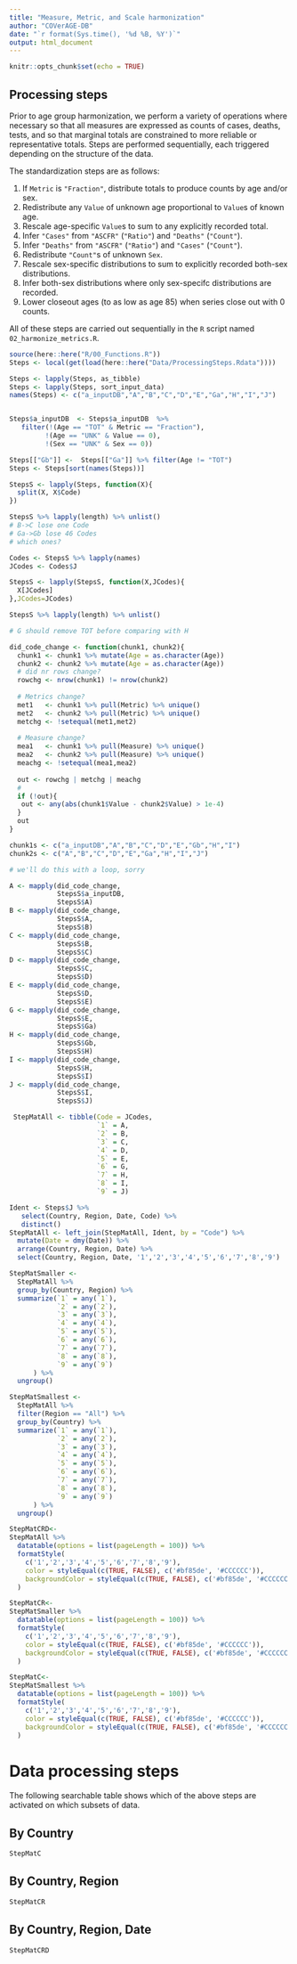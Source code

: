 ```yaml
---
title: "Measure, Metric, and Scale harmonization"
author: "COVerAGE-DB"
date: "`r format(Sys.time(), '%d %B, %Y')`"
output: html_document
---
```


```r
knitr::opts_chunk$set(echo = TRUE)
```

## Processing steps

Prior to age group harmonization, we perform a variety of operations where necessary so that all measures are expressed as counts of cases, deaths, tests, and so that marginal totals are constrained to more reliable or representative totals. Steps are performed sequentially, each triggered depending on the structure of the data. 

The standardization steps are as follows:

1. If `Metric` is `"Fraction"`, distribute totals to produce counts by age and/or sex.
2. Redistribute any `Value` of unknown age proportional to `Value`s of known age.
3. Rescale age-specific `Value`s to sum to any explicitly recorded total.
4. Infer `"Cases"` from `"ASCFR"` (`"Ratio"`) and `"Deaths"` (`"Count"`).
5. Infer `"Deaths"` from `"ASCFR"` (`"Ratio"`) and `"Cases"` (`"Count"`).
6. Redistribute `"Count"`s of unknown `Sex`.
7. Rescale sex-specific distributions to sum to explicitly recorded both-sex distributions.
8. Infer both-sex distributions where only sex-specifc distributions are recorded.
9. Lower closeout ages (to as low as age 85) when series close out with 0 counts.

All of these steps are carried out sequentially in the `R` script named `02_harmonize_metrics.R`.

```r
source(here::here("R/00_Functions.R"))
Steps <- local(get(load(here::here("Data/ProcessingSteps.Rdata"))))

Steps <- lapply(Steps, as_tibble)
Steps <- lapply(Steps, sort_input_data)
names(Steps) <- c("a_inputDB","A","B","C","D","E","Ga","H","I","J")


Steps$a_inputDB  <- Steps$a_inputDB  %>% 
   filter(!(Age == "TOT" & Metric == "Fraction"),
         !(Age == "UNK" & Value == 0),
         !(Sex == "UNK" & Sex == 0))

Steps[["Gb"]] <-  Steps[["Ga"]] %>% filter(Age != "TOT")
Steps <- Steps[sort(names(Steps))]

StepsS <- lapply(Steps, function(X){
  split(X, X$Code)
})

StepsS %>% lapply(length) %>% unlist()
# B->C lose one Code
# Ga->Gb lose 46 Codes
# which ones?

Codes <- StepsS %>% lapply(names)
JCodes <- Codes$J

StepsS <- lapply(StepsS, function(X,JCodes){
  X[JCodes]
},JCodes=JCodes)

StepsS %>% lapply(length) %>% unlist()

# G should remove TOT before comparing with H

did_code_change <- function(chunk1, chunk2){
  chunk1 <- chunk1 %>% mutate(Age = as.character(Age))
  chunk2 <- chunk2 %>% mutate(Age = as.character(Age))
  # did nr rows change?
  rowchg <- nrow(chunk1) != nrow(chunk2)
  
  # Metrics change?
  met1   <- chunk1 %>% pull(Metric) %>% unique() 
  met2   <- chunk2 %>% pull(Metric) %>% unique() 
  metchg <- !setequal(met1,met2)
  
  # Measure change?
  mea1   <- chunk1 %>% pull(Measure) %>% unique() 
  mea2   <- chunk2 %>% pull(Measure) %>% unique() 
  meachg <- !setequal(mea1,mea2)
  
  out <- rowchg | metchg | meachg
  # 
  if (!out){
   out <- any(abs(chunk1$Value - chunk2$Value) > 1e-4)
  }
  out
}

chunk1s <- c("a_inputDB","A","B","C","D","E","Gb","H","I")
chunk2s <- c("A","B","C","D","E","Ga","H","I","J")

# we'll do this with a loop, sorry

A <- mapply(did_code_change, 
            StepsS$a_inputDB, 
            StepsS$A)
B <- mapply(did_code_change, 
            StepsS$A, 
            StepsS$B)
C <- mapply(did_code_change, 
            StepsS$B, 
            StepsS$C)
D <- mapply(did_code_change, 
            StepsS$C, 
            StepsS$D)
E <- mapply(did_code_change, 
            StepsS$D, 
            StepsS$E)
G <- mapply(did_code_change, 
            StepsS$E, 
            StepsS$Ga)
H <- mapply(did_code_change, 
            StepsS$Gb, 
            StepsS$H)
I <- mapply(did_code_change, 
            StepsS$H, 
            StepsS$I)
J <- mapply(did_code_change, 
            StepsS$I, 
            StepsS$J)

 StepMatAll <- tibble(Code = JCodes, 
                      `1` = A, 
                      `2` = B, 
                      `3` = C,
                      `4` = D,
                      `5` = E,
                      `6` = G,
                      `7` = H,
                      `8` = I,
                      `9` = J)

Ident <- Steps$J %>% 
   select(Country, Region, Date, Code) %>% 
   distinct()
StepMatAll <- left_join(StepMatAll, Ident, by = "Code") %>% 
  mutate(Date = dmy(Date)) %>% 
  arrange(Country, Region, Date) %>% 
  select(Country, Region, Date, '1','2','3','4','5','6','7','8','9')

StepMatSmaller <-
  StepMatAll %>% 
  group_by(Country, Region) %>% 
  summarize(`1` = any(`1`),
            `2` = any(`2`),
            `3` = any(`3`),
            `4` = any(`4`),
            `5` = any(`5`),
            `6` = any(`6`),
            `7` = any(`7`),
            `8` = any(`8`),
            `9` = any(`9`)
      ) %>% 
  ungroup()

StepMatSmallest <-
  StepMatAll %>% 
  filter(Region == "All") %>% 
  group_by(Country) %>% 
  summarize(`1` = any(`1`),
            `2` = any(`2`),
            `3` = any(`3`),
            `4` = any(`4`),
            `5` = any(`5`),
            `6` = any(`6`),
            `7` = any(`7`),
            `8` = any(`8`),
            `9` = any(`9`)
      ) %>% 
  ungroup()

StepMatCRD<-
StepMatAll %>% 
  datatable(options = list(pageLength = 100)) %>% 
  formatStyle(
    c('1','2','3','4','5','6','7','8','9'),
    color = styleEqual(c(TRUE, FALSE), c('#bf85de', '#CCCCCC')),
    backgroundColor = styleEqual(c(TRUE, FALSE), c('#bf85de', '#CCCCCC'))
  ) 

StepMatCR<-
StepMatSmaller %>% 
  datatable(options = list(pageLength = 100)) %>% 
  formatStyle(
    c('1','2','3','4','5','6','7','8','9'),
    color = styleEqual(c(TRUE, FALSE), c('#bf85de', '#CCCCCC')),
    backgroundColor = styleEqual(c(TRUE, FALSE), c('#bf85de', '#CCCCCC'))
  ) 

StepMatC<-
StepMatSmallest %>% 
  datatable(options = list(pageLength = 100)) %>% 
  formatStyle(
    c('1','2','3','4','5','6','7','8','9'),
    color = styleEqual(c(TRUE, FALSE), c('#bf85de', '#CCCCCC')),
    backgroundColor = styleEqual(c(TRUE, FALSE), c('#bf85de', '#CCCCCC'))
  ) 
```

# Data processing steps {.tabset}

The following searchable table shows which of the above steps are activated on which subsets of data.

## By Country

```r
StepMatC
```

## By Country, Region

```r
StepMatCR
```

## By Country, Region, Date

```r
StepMatCRD
```

## {-}
